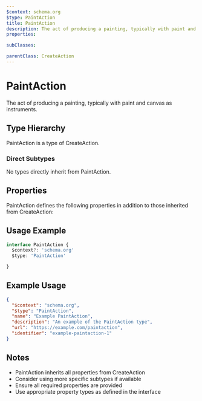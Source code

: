 ```yaml
---
$context: schema.org
$type: PaintAction
title: PaintAction
description: The act of producing a painting, typically with paint and canvas as instruments.
properties:

subClasses:

parentClass: CreateAction
---
```


# PaintAction

The act of producing a painting, typically with paint and canvas as instruments.

## Type Hierarchy

PaintAction is a type of CreateAction.

### Direct Subtypes

No types directly inherit from PaintAction.

## Properties

PaintAction defines the following properties in addition to those inherited from CreateAction:



## Usage Example

```typescript
interface PaintAction {
  $context?: 'schema.org'
  $type: 'PaintAction'

}
```

## Example Usage

```json
{
  "$context": "schema.org",
  "$type": "PaintAction",
  "name": "Example PaintAction",
  "description": "An example of the PaintAction type",
  "url": "https://example.com/paintaction",
  "identifier": "example-paintaction-1"
}
```

## Notes

- PaintAction inherits all properties from CreateAction
- Consider using more specific subtypes if available
- Ensure all required properties are provided
- Use appropriate property types as defined in the interface
